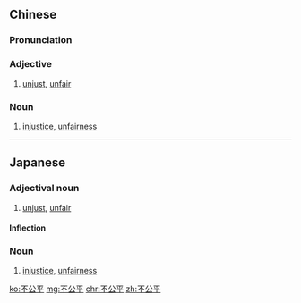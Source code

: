 ==Chinese==
{{zh-forms|type=12}}

===Pronunciation===
{{zh-pron
|m=不gōngpíng
|c=bat1 gung1 ping4
|cat=a,n
}}

===Adjective===
{{zh-adj}}

# [[unjust]], [[unfair]]

===Noun===
{{zh-noun}}

# [[injustice]], [[unfairness]]

----

==Japanese==
{{ja-kanjitab|ふ|こう|へい|yomi=on}}

===Adjectival noun===
{{ja-adj|infl=na|ふこうへい}}

# [[unjust]], [[unfair]]

====Inflection====
{{ja-na|ふこうへい}}

===Noun===
{{ja-noun|ふこうへい}}

# [[injustice]], [[unfairness]]

[[ko:不公平]]
[[mg:不公平]]
[[chr:不公平]]
[[zh:不公平]]